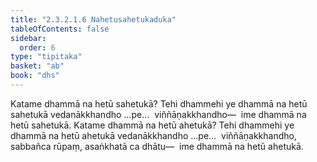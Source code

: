```yaml
---
title: "2.3.2.1.6 Nahetusahetukaduka"
tableOfContents: false
sidebar:
  order: 6
type: "tipitaka"
basket: "ab"
book: "dhs"
---
```



<DynamicBreadcrumb />

<Division number="1087" book="dhs" bookNo="29" page="219">

<Paragraph number="1756" book="dhs">
Katame dhammā na hetū sahetukā? Tehi dhammehi ye dhammā na hetū sahetukā vedanākkhandho …pe…  viññāṇakkhandho—  ime dhammā na hetū sahetukā.
</Paragraph>

</Division>
<Division number="1088" book="dhs" bookNo="29" page="219">

<Paragraph number="1757" book="dhs">
Katame dhammā na hetū ahetukā? Tehi dhammehi ye dhammā na hetū ahetukā vedanākkhandho …pe…  viññāṇakkhandho, sabbañca rūpaṃ, asaṅkhatā ca dhātu—  ime dhammā na hetū ahetukā.
</Paragraph>
</Division>